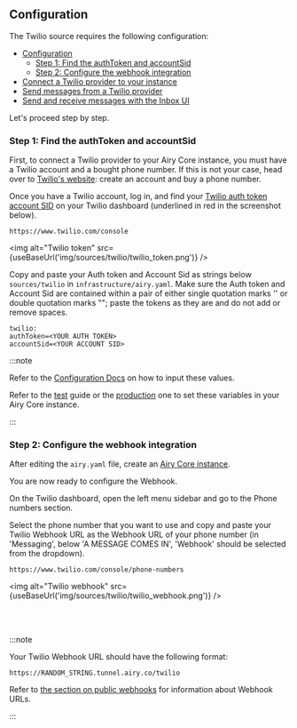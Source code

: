 
## Configuration

The Twilio source requires the following configuration:

- [Configuration](#configuration)
  - [Step 1: Find the authToken and accountSid](#step-1-find-the-authToken-and-accountSid)
  - [Step 2: Configure the webhook integration](#step-2-configure-the-webhook-integration)
- [Connect a Twilio provider to your instance](#connect-a-twilio-source-to-your-instance)
- [Send messages from a Twilio provider](#send-messages-from-a-twilio-source)
- [Send and receive messages with the Inbox UI](#send-and-receive-messages-with-the-inbox-ui)

Let's proceed step by step.

### Step 1: Find the authToken and accountSid

First, to connect a Twilio provider to your Airy Core instance, you must have a Twilio account and a bought
phone number. If this is not your case, head over to [Twilio's website](https://www.twilio.com/): create an account
and buy a phone number.

Once you have a Twilio account, log in, and find your [Twilio auth
token account SID](https://support.twilio.com/hc/en-us/articles/223136027-Auth-Tokens-and-How-to-Change-Them)
on your Twilio dashboard (underlined in red in the screenshot below).

```
https://www.twilio.com/console
```

<img alt="Twilio token" src={useBaseUrl('img/sources/twilio/twilio_token.png')} />

Copy and paste your Auth token and Account Sid as strings below `sources/twilio` in `infrastructure/airy.yaml`.
Make sure the Auth token and Account Sid are contained within a pair of either single quotation marks '' or double quotation marks "";
paste the tokens as they are and do not add or remove spaces.

```
twilio:
authToken=<YOUR AUTH TOKEN>
accountSid=<YOUR ACCOUNT SID>
```

:::note

Refer to the [Configuration
Docs](/getting-started/installation/configuration.md#components) on how to input
these values.

Refer to the [test](getting-started/installation/minikube.md#connect-sources)
guide or the
[production](getting-started/installation/production.md#connect-sources) one to
set these variables in your Airy Core instance.

:::

### Step 2: Configure the webhook integration

After editing the `airy.yaml` file, create an [Airy Core instance](/getting-started/installation/Minikube).

You are now ready to configure the Webhook.

On the Twilio dashboard, open the left menu sidebar and go to the Phone numbers section.

Select the phone number that you want to use and copy and paste your Twilio Webhook URL as the Webhook URL of your phone number (in 'Messaging', below 'A MESSAGE
COMES IN', 'Webhook' should be selected from the dropdown).

```
https://www.twilio.com/console/phone-numbers
```

<img alt="Twilio webhook" src={useBaseUrl('img/sources/twilio/twilio_webhook.png')} />

<br />
<br />

:::note

Your Twilio Webhook URL should have the following format:

```
https://RANDOM_STRING.tunnel.airy.co/twilio
```

Refer to [the section on public webhooks](/getting-started/installation/minikube#public-webhooks) for information about Webhook URLs.

:::
